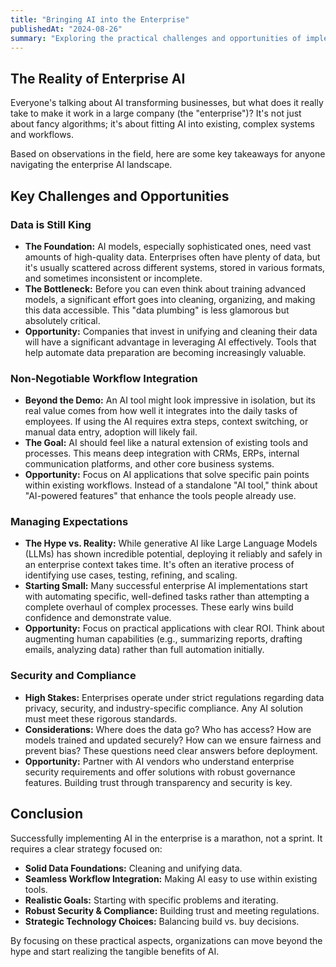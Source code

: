 ```yaml
---
title: "Bringing AI into the Enterprise"
publishedAt: "2024-08-26"
summary: "Exploring the practical challenges and opportunities of implementing AI in large organizations, focusing on data, workflow integration, and realistic expectations."
---
```


## The Reality of Enterprise AI

Everyone's talking about AI transforming businesses, but what does it really take to make it work in a large company (the "enterprise")? It's not just about fancy algorithms; it's about fitting AI into existing, complex systems and workflows.

Based on observations in the field, here are some key takeaways for anyone navigating the enterprise AI landscape.

## Key Challenges and Opportunities

### Data is Still King

- **The Foundation:** AI models, especially sophisticated ones, need vast amounts of high-quality data. Enterprises often have plenty of data, but it's usually scattered across different systems, stored in various formats, and sometimes inconsistent or incomplete.
- **The Bottleneck:** Before you can even think about training advanced models, a significant effort goes into cleaning, organizing, and making this data accessible. This "data plumbing" is less glamorous but absolutely critical.
- **Opportunity:** Companies that invest in unifying and cleaning their data will have a significant advantage in leveraging AI effectively. Tools that help automate data preparation are becoming increasingly valuable.

### Non-Negotiable Workflow Integration

- **Beyond the Demo:** An AI tool might look impressive in isolation, but its real value comes from how well it integrates into the daily tasks of employees. If using the AI requires extra steps, context switching, or manual data entry, adoption will likely fail.
- **The Goal:** AI should feel like a natural extension of existing tools and processes. This means deep integration with CRMs, ERPs, internal communication platforms, and other core business systems.
- **Opportunity:** Focus on AI applications that solve specific pain points within existing workflows. Instead of a standalone "AI tool," think about "AI-powered features" that enhance the tools people already use.

### Managing Expectations

- **The Hype vs. Reality:** While generative AI like Large Language Models (LLMs) has shown incredible potential, deploying it reliably and safely in an enterprise context takes time. It's often an iterative process of identifying use cases, testing, refining, and scaling.
- **Starting Small:** Many successful enterprise AI implementations start with automating specific, well-defined tasks rather than attempting a complete overhaul of complex processes. These early wins build confidence and demonstrate value.
- **Opportunity:** Focus on practical applications with clear ROI. Think about augmenting human capabilities (e.g., summarizing reports, drafting emails, analyzing data) rather than full automation initially.

### Security and Compliance

- **High Stakes:** Enterprises operate under strict regulations regarding data privacy, security, and industry-specific compliance. Any AI solution must meet these rigorous standards.
- **Considerations:** Where does the data go? Who has access? How are models trained and updated securely? How can we ensure fairness and prevent bias? These questions need clear answers before deployment.
- **Opportunity:** Partner with AI vendors who understand enterprise security requirements and offer solutions with robust governance features. Building trust through transparency and security is key.

## Conclusion

Successfully implementing AI in the enterprise is a marathon, not a sprint. It requires a clear strategy focused on:

- **Solid Data Foundations:** Cleaning and unifying data.
- **Seamless Workflow Integration:** Making AI easy to use within existing tools.
- **Realistic Goals:** Starting with specific problems and iterating.
- **Robust Security & Compliance:** Building trust and meeting regulations.
- **Strategic Technology Choices:** Balancing build vs. buy decisions.

By focusing on these practical aspects, organizations can move beyond the hype and start realizing the tangible benefits of AI.

